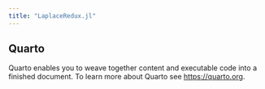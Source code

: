 ```yaml
---
title: "LaplaceRedux.jl"
---
```


## Quarto

Quarto enables you to weave together content and executable code into a finished document. To learn more about Quarto see <https://quarto.org>.
